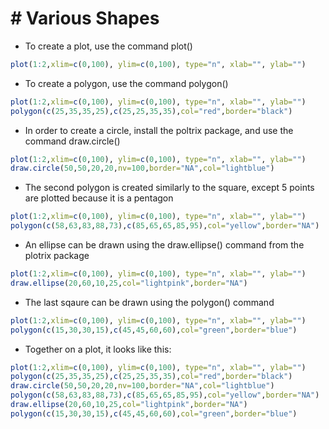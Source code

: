 # Various Shapes
========================================================

- To create a plot, use the command plot()

```r
plot(1:2,xlim=c(0,100), ylim=c(0,100), type="n", xlab="", ylab="")
```

- To create a polygon, use the command polygon()

```r
plot(1:2,xlim=c(0,100), ylim=c(0,100), type="n", xlab="", ylab="")
polygon(c(25,35,35,25),c(25,25,35,35),col="red",border="black")
```

- In order to create a circle, install the poltrix package, and use the command draw.circle()
```r
plot(1:2,xlim=c(0,100), ylim=c(0,100), type="n", xlab="", ylab="")
draw.circle(50,50,20,20,nv=100,border="NA",col="lightblue")
```

- The second polygon is created similarly to the square, except 5 points are plotted because it is a pentagon
```r
plot(1:2,xlim=c(0,100), ylim=c(0,100), type="n", xlab="", ylab="")
polygon(c(58,63,83,88,73),c(85,65,65,85,95),col="yellow",border="NA")
```

- An ellipse can be drawn using the draw.ellipse() command from the plotrix package
```r
plot(1:2,xlim=c(0,100), ylim=c(0,100), type="n", xlab="", ylab="")
draw.ellipse(20,60,10,25,col="lightpink",border="NA")
```

- The last sqaure can be drawn using the polygon() command
```r
plot(1:2,xlim=c(0,100), ylim=c(0,100), type="n", xlab="", ylab="")
polygon(c(15,30,30,15),c(45,45,60,60),col="green",border="blue")
```

- Together on a plot, it looks like this:
```r
plot(1:2,xlim=c(0,100), ylim=c(0,100), type="n", xlab="", ylab="")
polygon(c(25,35,35,25),c(25,25,35,35),col="red",border="black")
draw.circle(50,50,20,20,nv=100,border="NA",col="lightblue")
polygon(c(58,63,83,88,73),c(85,65,65,85,95),col="yellow",border="NA")
draw.ellipse(20,60,10,25,col="lightpink",border="NA")
polygon(c(15,30,30,15),c(45,45,60,60),col="green",border="blue")
```
